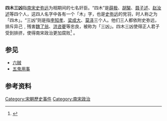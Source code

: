 '''四木三凶'''指[[南宋|南宋]][[史弥远|史弥远]]为相期间的七名奸臣。“四木”是[[薛极|薛极]]、[[胡榘|胡榘]]、[[聂子述|聂子述]]、[[赵汝述|赵汝述]]等四个人，这四人名字中各有一个「木」字，也是[[史弥远|史弥远]]的党羽，时人称之为「四木」。“三凶”则是指[[李知孝|李知孝]]、[[梁成大|梁成大]]、[[莫泽|莫泽]]三个人。他们三人都依附史弥远，排斥异己﹐残害[[魏了翁|魏了翁]]、[[洪咨夔|洪咨夔]]等忠良，被称为「三凶」。四木三凶使得正人君子受到排挤，使得南宋政治更加腐败<ref>{{cite book|author=邢涛|title=《中国通史·<第十六章·积弱与偏安·南宋中后期的之乱·四木三凶>》|publisher=北京出版社|location=北京|isbn=9787200050646|pages=第58页|coauthors=纪江红|language=中文|date=2003年10月1日}}</ref> 。

== 参见 ==
* [[六贼|六贼]]
* [[五鬼用事|五鬼用事]]

==参考资料==
{{Reflist}}

{{宋朝歷史事件}}

[[Category:宋朝歷史事件|Category:宋朝歷史事件]]
[[Category:南宋政治|Category:南宋政治]]